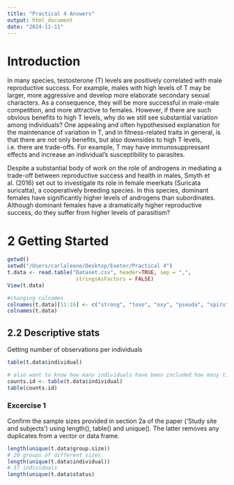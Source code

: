 ```yaml
---
title: "Practical 4 Answers"
output: html_document
date: "2024-11-11"
---
```

# Introduction
In many species, testosterone (T) levels are positively correlated with male reproductive success. For example, males with high levels of T may be larger, more aggressive and develop more elaborate secondary sexual characters. As a consequence, they will be more successful in male-male competition, and more attractive to females. However, if there are such obvious benefits to high T levels, why do we still see substantial variation among individuals? One appealing and often hypothesised explanation for the maintenance of variation in T, and in fitness-related traits in general, is that there are not only benefits, but also downsides to high T levels, i.e. there are trade-offs. For example, T may have immunosuppressant effects and increase an individual’s susceptibility to parasites.

Despite a substantial body of work on the role of androgens in mediating a trade-off between reproductive success and health in males, Smyth et al. (2016) set out to investigate its role in female meerkats (Suricata suricatta), a cooperatively breeding species. In this species, dominant females have significantly higher levels of androgens than subordinates. Although dominant females have a dramatically higher reproductive success, do they suffer from higher levels of parasitism?

# 2 Getting Started
```r
getwd()
setwd("/Users/carlaleone/Desktop/Exeter/Practical 4")
t.data <- read.table("Dataset.csv", header=TRUE, sep = ",",
                      stringsAsFactors = FALSE)
View(t.data)

#changing colnames
colnames(t.data)[11:16] <- c("strong", "toxo", "oxy", "pseuda", "spiru", "cocci") 
colnames(t.data)
```
## 2.2 Descriptive stats
Getting number of observations per individuals
```r
table(t.data$individual)

# also want to know how many individuals have been included how many times:
counts.id <- table(t.data$individual)
table(counts.id)
```

### Excercise 1
Confirm the sample sizes provided in section 2a of the paper (‘Study site and subjects’) using length(), table() and unique(). The latter removes any duplicates from a vector or data frame.
```r
length(unique(t.data$group.size))
# 20 groups of different sizes. 
length(unique(t.data$individual))
# 37 individuals
length(unique(t.data$status)
```

